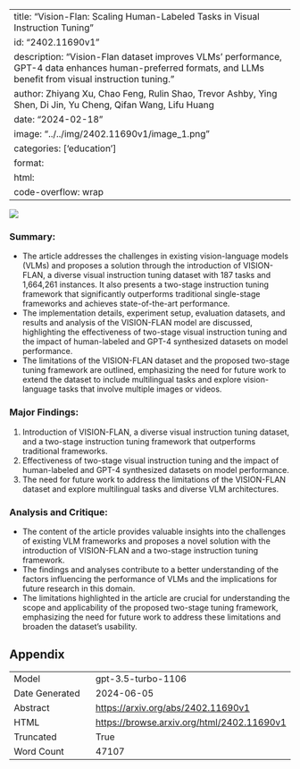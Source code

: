 
---
title: "Vision-Flan: Scaling Human-Labeled Tasks in Visual Instruction Tuning"
id: "2402.11690v1"
description: "Vision-Flan dataset improves VLMs' performance, GPT-4 data enhances human-preferred formats, and LLMs benefit from visual instruction tuning."
author: Zhiyang Xu, Chao Feng, Rulin Shao, Trevor Ashby, Ying Shen, Di Jin, Yu Cheng, Qifan Wang, Lifu Huang
date: "2024-02-18"
image: "../../img/2402.11690v1/image_1.png"
categories: ['education']
format:
  html:
    code-overflow: wrap
---

![](../../img/2402.11690v1/image_1.png)

### Summary:
- The article addresses the challenges in existing vision-language models (VLMs) and proposes a solution through the introduction of VISION-FLAN, a diverse visual instruction tuning dataset with 187 tasks and 1,664,261 instances. It also presents a two-stage instruction tuning framework that significantly outperforms traditional single-stage frameworks and achieves state-of-the-art performance.
- The implementation details, experiment setup, evaluation datasets, and results and analysis of the VISION-FLAN model are discussed, highlighting the effectiveness of two-stage visual instruction tuning and the impact of human-labeled and GPT-4 synthesized datasets on model performance.
- The limitations of the VISION-FLAN dataset and the proposed two-stage tuning framework are outlined, emphasizing the need for future work to extend the dataset to include multilingual tasks and explore vision-language tasks that involve multiple images or videos.

### Major Findings:
1. Introduction of VISION-FLAN, a diverse visual instruction tuning dataset, and a two-stage instruction tuning framework that outperforms traditional frameworks.
2. Effectiveness of two-stage visual instruction tuning and the impact of human-labeled and GPT-4 synthesized datasets on model performance.
3. The need for future work to address the limitations of the VISION-FLAN dataset and explore multilingual tasks and diverse VLM architectures.

### Analysis and Critique:
- The content of the article provides valuable insights into the challenges of existing VLM frameworks and proposes a novel solution with the introduction of VISION-FLAN and a two-stage instruction tuning framework.
- The findings and analyses contribute to a better understanding of the factors influencing the performance of VLMs and the implications for future research in this domain.
- The limitations highlighted in the article are crucial for understanding the scope and applicability of the proposed two-stage tuning framework, emphasizing the need for future work to address these limitations and broaden the dataset's usability.

## Appendix

|          |          |
|----------|----------|
| Model     | gpt-3.5-turbo-1106       |
| Date Generated     | 2024-06-05       |
| Abstract | [https://arxiv.org/abs/2402.11690v1](https://arxiv.org/abs/2402.11690v1)        |
| HTML     | [https://browse.arxiv.org/html/2402.11690v1](https://browse.arxiv.org/html/2402.11690v1)       |
| Truncated       | True       |
| Word Count       | 47107       |